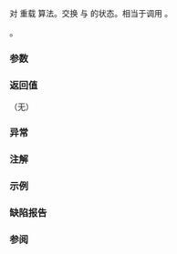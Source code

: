 {{cpp/title|swap{{small|(std::optional)}}}}
{{cpp/utility/optional/navbar}}
{{ddcl|header=optional|since=c++17|notes={{mark constexpr since c++20}}|
template&lt; class T &gt;
void swap( std::optional&lt;T&gt;&amp; lhs,
           std::optional&lt;T&gt;&amp; rhs ) noexcept(/* 见下文 */);
}}

对 {{lc|std::optional}} 重载 {{lc|std::swap}} 算法。交换 {{c|lhs}} 与 {{c|rhs}} 的状态。相当于调用 {{c|lhs.swap(rhs)}}。

{{cpp/enable_if| {{c|std::is_move_constructible_v&lt;T&gt;}} 与 {{c|std::is_swappable_v&lt;T&gt;}} 皆为 {{c|true}} }}。

===参数===
{{par begin}}
{{par|lhs, rhs|要交换状态的 {{tt|optional}} 对象}}
{{par end}}

===返回值===
（无）

===异常===
{{noexcept|noexcept(lhs.swap(rhs))}}

===注解===
{{ftm begin}}
{{ftm|std=C++20|dr=20|value=202106L|__cpp_lib_optional|完全 {{c/core|constexpr}}}}
{{ftm end}}

===示例===
{{example
|code=
#include &lt;iostream&gt;
#include &lt;optional&gt;
#include &lt;string&gt;

int main()
{
    std::optional&lt;std::string&gt; a{"██████"}, b{"▒▒▒▒▒▒"};

    auto print = [&amp;](auto const&amp; s)
    {
        std::cout &lt;&lt; s &lt;&lt; "\t"
                     "a = " &lt;&lt; a.value_or("(null)") &lt;&lt; "  "
                     "b = " &lt;&lt; b.value_or("(null)") &lt;&lt; '\n';
    };

    print("起初:\t");
    std::swap(a, b);
    print("swap(a, b):");
    a.reset();
    print("\n""a.reset():");
    std::swap(a, b);
    print("swap(a, b):");
}
 | output=
起初:		a = ██████  b = ▒▒▒▒▒▒
swap(a, b):	a = ▒▒▒▒▒▒  b = ██████

a.reset():	a = (null)  b = ██████
swap(a, b):	a = ██████  b = (null)
}}

===缺陷报告===
{{dr list begin}}
{{dr list item|paper=P2231R1|std=C++20|before={{tt|swap}} 不是 {{c/core|constexpr}} 而要求的操作在 C++20 中能为 {{c/core|constexpr}}|after=使之为 {{c/core|constexpr}}}}
{{dr list end}}

===参阅===
{{dsc begin}}
{{dsc inc|cpp/utility/optional/dsc swap}}
{{dsc end}}

{{langlinks|en|es|ja|ru}}